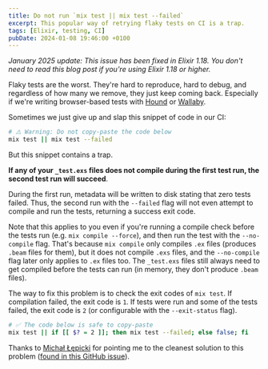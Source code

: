 ```yaml
---
title: Do not run `mix test || mix test --failed`
excerpt: This popular way of retrying flaky tests on CI is a trap.
tags: [Elixir, testing, CI]
pubDate: 2024-01-08 19:46:00 +0100
---
```


_January 2025 update: This issue has been fixed in Elixir 1.18. You don't need to read this blog post if you're using Elixir 1.18 or higher._

Flaky tests are the worst. They're hard to reproduce, hard to debug, and regardless of how many we remove,  they just keep coming back. Especially if we're writing browser-based tests with [Hound](https://hexdocs.pm/hound) or [Wallaby](https://hexdocs.pm/wallaby).

Sometimes we just give up and slap this snippet of code in our CI:

```bash
# ⚠️ Warning: Do not copy-paste the code below
mix test || mix test --failed
```

But this snippet contains a trap.

**If any of your `_test.exs` files does not compile during the first test run, the second test run will succeed**.

During the first run, metadata will be written to disk stating that zero tests failed. Thus, the second run with the `--failed` flag will not even attempt to compile and run the tests, returning a success exit code.

Note that this applies to you even if you're running a compile check before the tests run (e.g. `mix compile --force`), and then run the test with the `--no-compile` flag. That's because `mix compile` only compiles `.ex` files (produces `.beam` files for them), but it does not compile `.exs` files, and the `--no-compile` flag later only applies to `.ex` files too. The `_test.exs` files still always need to get compiled before the tests can run (in memory, they don't produce `.beam` files).

The way to fix this problem is to check the exit codes of `mix test`. If compilation failed, the exit code is `1`. If tests were run and some of the tests failed, the exit code is `2` (or configurable with the `--exit-status` flag).

```bash
# ✅ The code below is safe to copy-paste
mix test || if [[ $? = 2 ]]; then mix test --failed; else false; fi
```

Thanks to [Michał Łępicki](https://github.com/michallepicki) for pointing me to the cleanest solution to this problem ([found in this GitHub issue](https://github.com/elixir-lang/elixir/issues/11484)).
